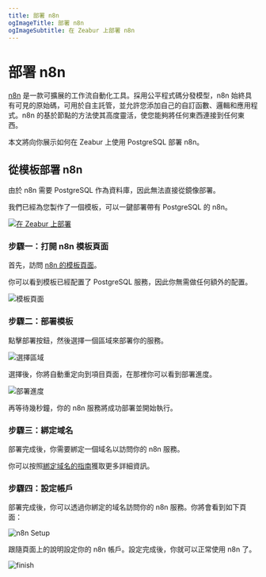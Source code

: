 ```yaml
---
title: 部署 n8n
ogImageTitle: 部署 n8n
ogImageSubtitle: 在 Zeabur 上部署 n8n
---
```


# 部署 n8n

[n8n](https://github.com/n8n-io/n8n) 是一款可擴展的工作流自動化工具。採用公平程式碼分發模型，n8n 始終具有可見的原始碼，可用於自主託管，並允許您添加自己的自訂函數、邏輯和應用程式。n8n 的基於節點的方法使其高度靈活，使您能夠將任何東西連接到任何東西。

本文將向你展示如何在 Zeabur 上使用 PostgreSQL 部署 n8n。

## 從模板部署 n8n

由於 n8n 需要 PostgreSQL 作為資料庫，因此無法直接從鏡像部署。

我們已經為您製作了一個模板，可以一鍵部署帶有 PostgreSQL 的 n8n。

[![在 Zeabur 上部署](https://zeabur.com/button.svg)](https://zeabur.com/templates/W2H4RW)

### 步驟一：打開 n8n 模板頁面

首先，訪問 [n8n 的模板頁面](https://zeabur.com/templates/W2H4RW)。

你可以看到模板已經配置了 PostgreSQL 服務，因此你無需做任何額外的配置。

![模板頁面](/marketplace/n8n/template.png)

### 步驟二：部署模板

點擊部署按鈕，然後選擇一個區域來部署你的服務。

![選擇區域](/marketplace/n8n/region.png)

選擇後，你將自動重定向到項目頁面，在那裡你可以看到部署進度。  

![部署進度](/marketplace/n8n/deployment.png)

再等待幾秒鐘，你的 n8n 服務將成功部署並開始執行。

### 步驟三：綁定域名

部署完成後，你需要綁定一個域名以訪問你的 n8n 服務。

你可以按照[綁定域名的指南](../deploy/domain-binding)獲取更多詳細資訊。

### 步驟四：設定帳戶

部署完成後，你可以透過你綁定的域名訪問你的 n8n 服務。你將會看到如下頁面：

![n8n Setup](/marketplace/n8n/setup.png)

跟隨頁面上的說明設定你的 n8n 帳戶。設定完成後，你就可以正常使用 n8n 了。

![finish](/marketplace/n8n/finish.png)
